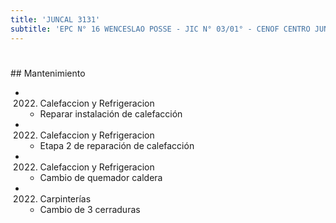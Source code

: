 ```yaml
---
title: 'JUNCAL 3131'
subtitle: 'EPC N° 16 WENCESLAO POSSE - JIC N° 03/01° - CENOF CENTRO JUNCAL - ESC. PRIM. 16/01°'
---
```


#


 ## Mantenimiento

*  (2022) Calefaccion y Refrigeracion 
    + Reparar instalación de calefacción

*  (2022) Calefaccion y Refrigeracion 
    + Etapa 2 de reparación de calefacción

*  (2022) Calefaccion y Refrigeracion 
    + Cambio de quemador caldera

*  (2022) Carpinterías 
    + Cambio de 3 cerraduras



